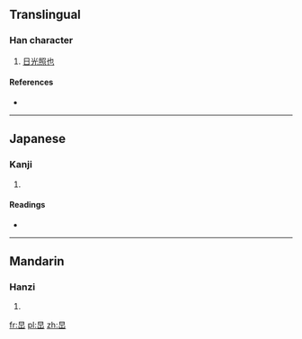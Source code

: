 ==Translingual==

===Han character===
{{Han char|rn=72|rad=日|as=03|sn=7|four=6077<sub>0</sub>|canj=日山 (AU), X日山 (XAU)}}

# [[日光照也]]

====References====
* {{Han ref|kx=0490.150|dkj=13762|dj=0851.160|hdz=21487.100|uh=65F5|ud=26101|bh=CAFC|bd=51964}}

----

==Japanese==

===Kanji===
{{ja-kanji|grade=|rs=日03}}

# {{defn|lang=ja|sort=日03}}

====Readings====
* {{ja-readings|on=[[たん]] (tan), [[てん]] (ten)|kun=}}

----

==Mandarin==

===Hanzi===
{{cmn-hanzi|pin=[[hǎn]] ([[han3]])|wg=h'an<sup>3</sup>}}

# {{defn|lang=cmn|sort=日03}}

[[fr:旵]]
[[pl:旵]]
[[zh:旵]]